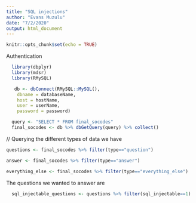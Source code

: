 ```yaml
---
title: "SQL injections"
author: "Evans Muzulu"
date: "7/2/2020"
output: html_document
---
```


```r
knitr::opts_chunk$set(echo = TRUE)
```


Authentication
```r
  library(dbplyr) 
  library(mdsr)   
  library(RMySQL)

   db <- dbConnect(RMySQL::MySQL(), 
    dbname = databaseName,
    host = hostName,
    user = userName,
    password = password)

  query <- "SELECT * FROM final_socodes"
  final_socodes <- db %>% dbGetQuery(query) %>% collect()
```


// Querying the different types of data we have
```r

questions <- final_socodes %>% filter(type=="question")

answer <- final_socodes %>% filter(type=="answer")

everything_else <- final_socodes %>% filter(type=="everything_else")

```


The questions we wanted to answer are
```r

  
  sql_injectable_questions <- questions %>% filter(sql_injectable==1)









```



